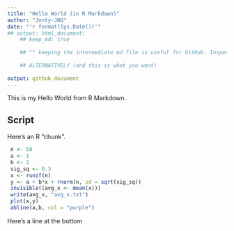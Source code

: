```yaml
---
title: "Hello World (in R Markdown)"
author: "Jonty-JNQ"
date: "'r format(Sys.Date())'"
## output: html_document:
    ## keep_md: true
    
    ## ^^ keeping the intermediate md file is useful for GitHub. Inspect after committing and you'll see why. 
    
    ## ALTERNATIVELY (and this is what you want)
    
output: github_document 
---
```


This is my Hello World from R Markdown. 

## Script

Here's an R "chunk". 

```r
 n <- 50
 a <- 1
 b <- 2
 sig_sq <- 0.3
 x <- runif(n)
 y <- a + b*x + rnorm(n, sd = sqrt(sig_sq))
 invisible((avg_x <- mean(x)))
 write(avg_x, "avg_x.txt")
 plot(x,y)
 abline(a,b, col = "purple")
```

Here's a line at the bottom